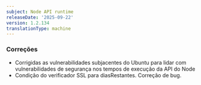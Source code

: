 ```yaml
---
subject: Node API runtime
releaseDate: '2025-09-22'
version: 1.2.134
translationType: machine
---
```


### Correções

* Corrigidas as vulnerabilidades subjacentes do Ubuntu para lidar com vulnerabilidades de segurança nos tempos de execução da API do Node
* Condição do verificador SSL para diasRestantes. Correção de bug.